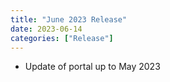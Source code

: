 ```yaml
---
title: "June 2023 Release"
date: 2023-06-14
categories: ["Release"]
---
```


<script src="/rmarkdown-libs/header-attrs/header-attrs.js"></script>


<ul>
<li>Update of portal up to May 2023</li>
</ul>